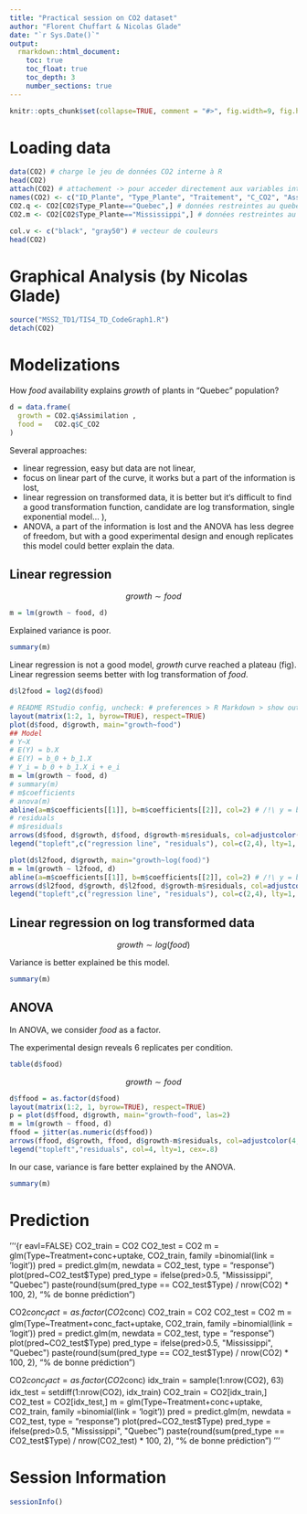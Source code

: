 ```yaml
---
title: "Practical session on CO2 dataset"
author: "Florent Chuffart & Nicolas Glade"
date: "`r Sys.Date()`"
output: 
  rmarkdown::html_document:
    toc: true
    toc_float: true
    toc_depth: 3
    number_sections: true
---
```




```r
knitr::opts_chunk$set(collapse=TRUE, comment = "#>", fig.width=9, fig.height=6, eval=TRUE, echo=FALSE, results="hide")
```
# Loading data

```r
data(CO2) # charge le jeu de données CO2 interne à R
head(CO2)
attach(CO2) # attachement -> pour acceder directement aux variables internes
names(CO2) <- c("ID_Plante", "Type_Plante", "Traitement", "C_CO2", "Assimilation") # renomage des variables
CO2.q <- CO2[CO2$Type_Plante=="Quebec",] # données restreintes au quebec
CO2.m <- CO2[CO2$Type_Plante=="Mississippi",] # données restreintes au mississippi

col.v <- c("black", "gray50") # vecteur de couleurs
head(CO2)
```

# Graphical Analysis (by Nicolas Glade)

```r
source("MSS2_TD1/TIS4_TD_CodeGraph1.R")
detach(CO2)
```

# Modelizations

How *food* availability explains *growth* of plants in "Quebec" population?

```r
d = data.frame(
  growth = CO2.q$Assimilation ,
  food =   CO2.q$C_CO2           
)
```

Several approaches:

  - linear regression, easy but data are not linear,
  - focus on linear part of the curve, it works but a part of the information is lost,
  - linear regression on transformed data, it is better but it‘s difficult to find a good transformation function, candidate are log transformation, single exponential model... ),
  - ANOVA, a part of the information is lost and the ANOVA has less degree of freedom, but with a good experimental design and enough replicates this model could better explain the data.

## Linear regression

$$growth \sim food$$
  
```r
m = lm(growth ~ food, d)
```

Explained variance is poor.

```r
summary(m)
```
Linear regression is not a good model, *growth* curve reached a plateau (fig).
Linear regression seems better with log transformation of *food*.

```r
d$l2food = log2(d$food)
```


```r
# README RStudio config, uncheck: # preferences > R Markdown > show output inline for... 
layout(matrix(1:2, 1, byrow=TRUE), respect=TRUE)
plot(d$food, d$growth, main="growth~food")
## Model
# Y~X
# E(Y) = b.X
# E(Y) = b_0 + b_1.X
# Y_i = b_0 + b_1.X_i + e_i
m = lm(growth ~ food, d)
# summary(m)
# m$coefficients
# anova(m)
abline(a=m$coefficients[[1]], b=m$coefficients[[2]], col=2) # /!\ y = b.x + a
# residuals
# m$residuals
arrows(d$food, d$growth, d$food, d$growth-m$residuals, col=adjustcolor(4, alpha.f=0.5), length=0.1)
legend("topleft",c("regression line", "residuals"), col=c(2,4), lty=1, cex=.8)

plot(d$l2food, d$growth, main="growth~log(food)")
m = lm(growth ~ l2food, d)
abline(a=m$coefficients[[1]], b=m$coefficients[[2]], col=2) # /!\ y = b.x + a
arrows(d$l2food, d$growth, d$l2food, d$growth-m$residuals, col=adjustcolor(4, alpha.f=0.5), length=0.1)
legend("topleft",c("regression line", "residuals"), col=c(2,4), lty=1, cex=.8)
```

## Linear regression on log transformed data

$$growth \sim log(food)$$


Variance is better explained be this model.

```r
summary(m)
```

## ANOVA 

In ANOVA, we consider *food* as a factor. 

The experimental design reveals 6 replicates per condition.

```r
table(d$food)
```

$$growth \sim food$$

```r
d$ffood = as.factor(d$food)
layout(matrix(1:2, 1, byrow=TRUE), respect=TRUE)
p = plot(d$ffood, d$growth, main="growth~food", las=2)
m = lm(growth ~ ffood, d)
ffood = jitter(as.numeric(d$ffood))
arrows(ffood, d$growth, ffood, d$growth-m$residuals, col=adjustcolor(4, alpha.f=0.5), length=0.1)
legend("topleft","residuals", col=4, lty=1, cex=.8)
```

In our case, variance is fare better explained by the ANOVA.

```r
summary(m)
```





# Prediction

'''{r eavl=FALSE}
CO2_train = CO2
CO2_test = CO2
m = glm(Type~Treatment+conc+uptake, CO2_train, family =binomial(link = 'logit'))
pred = predict.glm(m, newdata = CO2_test, type = "response")
plot(pred~CO2_test$Type)
pred_type = ifelse(pred>0.5, "Mississippi", "Quebec")
paste(round(sum(pred_type == CO2_test$Type) / nrow(CO2) * 100, 2), "% de bonne prédiction")


CO2$conc_fact = as.factor(CO2$conc)
CO2_train = CO2
CO2_test = CO2
m = glm(Type~Treatment+conc_fact+uptake, CO2_train, family =binomial(link = 'logit'))
pred = predict.glm(m, newdata = CO2_test, type = "response")
plot(pred~CO2_test$Type)
pred_type = ifelse(pred>0.5, "Mississippi", "Quebec")
paste(round(sum(pred_type == CO2_test$Type) / nrow(CO2) * 100, 2), "% de bonne prédiction")


CO2$conc_fact = as.factor(CO2$conc)
idx_train = sample(1:nrow(CO2), 63)
idx_test = setdiff(1:nrow(CO2), idx_train)
CO2_train = CO2[idx_train,]
CO2_test = CO2[idx_test,]
m = glm(Type~Treatment+conc+uptake, CO2_train, family =binomial(link = 'logit'))
pred = predict.glm(m, newdata = CO2_test, type = "response")
plot(pred~CO2_test$Type)
pred_type = ifelse(pred>0.5, "Mississippi", "Quebec")
paste(round(sum(pred_type == CO2_test$Type) / nrow(CO2_test) * 100, 2), "% de bonne prédiction")
'''

# Session Information

```r
sessionInfo()
```

